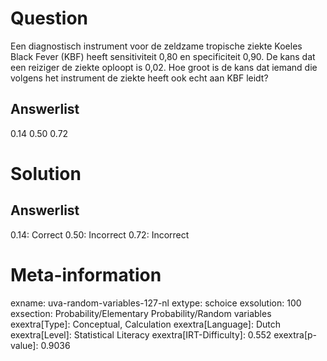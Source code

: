 Question
========

Een diagnostisch instrument voor de zeldzame tropische ziekte Koeles
Black Fever (KBF) heeft sensitiviteit 0,80 en specificiteit 0,90. De
kans dat een reiziger de ziekte oploopt is 0,02. Hoe groot is de kans
dat iemand die volgens het instrument de ziekte heeft ook echt aan KBF
leidt?

Answerlist
----------

0.14
0.50
0.72

Solution
========

Answerlist
----------

0.14: Correct
0.50: Incorrect
0.72: Incorrect

Meta-information
================
exname: uva-random-variables-127-nl
extype: schoice
exsolution: 100
exsection: Probability/Elementary Probability/Random variables
exextra[Type]: Conceptual, Calculation
exextra[Language]: Dutch
exextra[Level]: Statistical Literacy
exextra[IRT-Difficulty]: 0.552
exextra[p-value]: 0.9036
